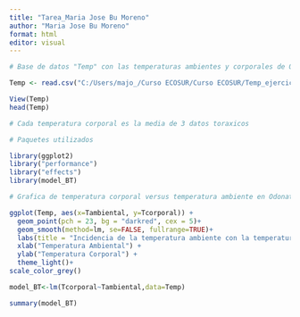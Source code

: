 ---
title: "Tarea_Maria Jose Bu Moreno"
author: "Maria Jose Bu Moreno"
format: html
editor: visual
---


```{r}
# Base de datos "Temp" con las temperaturas ambientes y corporales de Odonata:Zygoptera

Temp <- read.csv("C:/Users/majo_/Curso ECOSUR/Curso ECOSUR/Temp_ejercicios/Temp_ejercicios/Temp.csv")

View(Temp)
head(Temp)

# Cada temperatura corporal es la media de 3 datos toraxicos

```

```{r}
# Paquetes utilizados

library(ggplot2)
library("performance")
library("effects")
library(model_BT)

```

```{r}

# Grafica de temperatura corporal versus temperatura ambiente en Odonata:Zygoptera

ggplot(Temp, aes(x=Tambiental, y=Tcorporal)) +
  geom_point(pch = 23, bg = "darkred", cex = 5)+ 
  geom_smooth(method=lm, se=FALSE, fullrange=TRUE)+
  labs(title = "Incidencia de la temperatura ambiente con la temperatura corporal de Zygoptera") +
  xlab("Temperatura Ambiental") +
  ylab("Temperatura Corporal") +
  theme_light()+
scale_color_grey()

```

```{r}

model_BT<-lm(Tcorporal~Tambiental,data=Temp)

summary(model_BT)


```
